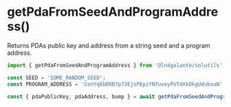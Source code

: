 # getPdaFromSeedAndProgramAddress()

Returns PDAs public key and address from a string seed and a program address.

```typescript
import { getPdaFromSeedAndProgramAddress } from '@lndgalante/solutils';

const SEED = 'SOME_RANDOM_SEED';
const PROGRAM_ADDRESS = 'CenYq6bDRB7p73EjsPEpiYN7uveyPUTdXkDkgUduboaN';

const { pdaPublicKey, pdaAddress, bump } = await getPdaFromSeedAndProgramAddress(SEED, PROGRAM_ADDRESS);
```
